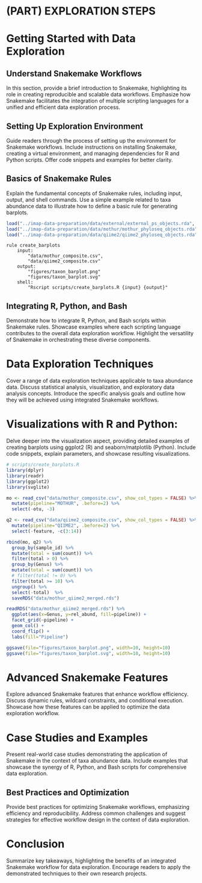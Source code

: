 # (PART) EXPLORATION STEPS {-}

# Getting Started with Data Exploration
## Understand Snakemake Workflows
In this section, provide a brief introduction to Snakemake, highlighting its role in creating reproducible and scalable data workflows. Emphasize how Snakemake facilitates the integration of multiple scripting languages for a unified and efficient data exploration process.

## Setting Up Exploration Environment
Guide readers through the process of setting up the environment for Snakemake workflows. Include instructions on installing Snakemake, creating a virtual environment, and managing dependencies for R and Python scripts. Offer code snippets and examples for better clarity.

## Basics of Snakemake Rules
Explain the fundamental concepts of Snakemake rules, including input, output, and shell commands. Use a simple example related to taxa abundance data to illustrate how to define a basic rule for generating barplots.

```r
load("../imap-data-preparation/data/external/external_ps_objects.rda", verbose = TRUE)
load("../imap-data-preparation/data/mothur/mothur_phyloseq_objects.rda", verbose = TRUE)
load("../imap-data-preparation/data/qiime2/qiime2_phyloseq_objects.rda", verbose = TRUE)
```


```block
rule create_barplots
    input:
        "data/mothur_composite.csv",
        "data/qiime2_composite.csv"
    output:
        "figures/taxon_barplot.png"
        "figures/taxon_barplot.svg"
    shell:
        "Rscript scripts/create_barplots.R {input} {output}"
```

## Integrating R, Python, and Bash
Demonstrate how to integrate R, Python, and Bash scripts within Snakemake rules. Showcase examples where each scripting language contributes to the overall data exploration workflow. Highlight the versatility of Snakemake in orchestrating these diverse components.

# Data Exploration Techniques
Cover a range of data exploration techniques applicable to taxa abundance data. Discuss statistical analysis, visualization, and exploratory data analysis concepts. Introduce the specific analysis goals and outline how they will be achieved using integrated Snakemake workflows.

# Visualizations with R and Python:
Delve deeper into the visualization aspect, providing detailed examples of creating barplots using ggplot2 (R) and seaborn/matplotlib (Python). Include code snippets, explain parameters, and showcase resulting visualizations.

<!-- ```{block, type="infoicon", echo=TRUE} -->
```r

# scripts/create_barplots.R
library(dplyr)
library(readr)
library(ggplot2)
library(svglite)

mo <- read_csv("data/mothur_composite.csv", show_col_types = FALSE) %>% 
  mutate(pipeline="MOTHUR", .before=2) %>% 
  select(-otu, -3)

q2 <- read_csv("data/qiime2_composite.csv", show_col_types = FALSE) %>% 
  mutate(pipeline="QIIME2", .before=2) %>% 
  select(-feature, -c(3:14))

rbind(mo, q2) %>% 
  group_by(sample_id) %>%
  mutate(total = sum(count)) %>%
  filter(total > 0) %>%
  group_by(Genus) %>%
  mutate(total = sum(count)) %>%
  # filter(total != 0) %>%
  filter(total >= 10) %>%
  ungroup() %>%
  select(-total)  %>% 
  saveRDS("data/mothur_qiime2_merged.rds")

readRDS("data/mothur_qiime2_merged.rds") %>% 
  ggplot(aes(x=Genus, y=rel_abund, fill=pipeline)) +
  facet_grid(~pipeline) +
  geom_col() +
  coord_flip() +
  labs(fill="Pipeline")

ggsave(file="figures/taxon_barplot.png", width=10, height=10)
ggsave(file="figures/taxon_barplot.svg", width=10, height=10)
```

# Advanced Snakemake Features
Explore advanced Snakemake features that enhance workflow efficiency. Discuss dynamic rules, wildcard constraints, and conditional execution. Showcase how these features can be applied to optimize the data exploration workflow.

# Case Studies and Examples
Present real-world case studies demonstrating the application of Snakemake in the context of taxa abundance data. Include examples that showcase the synergy of R, Python, and Bash scripts for comprehensive data exploration.

## Best Practices and Optimization
Provide best practices for optimizing Snakemake workflows, emphasizing efficiency and reproducibility. Address common challenges and suggest strategies for effective workflow design in the context of data exploration.

# Conclusion
Summarize key takeaways, highlighting the benefits of an integrated Snakemake workflow for data exploration. Encourage readers to apply the demonstrated techniques to their own research projects.
